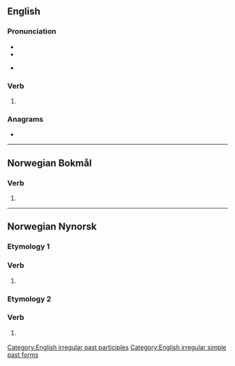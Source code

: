 {{also|slēpt}}
==English==

===Pronunciation===
* {{IPA|en|/slɛpt/}}
* {{audio|en|en-us-slept.ogg|Audio (US)}}

* {{rhymes|en|ɛpt|s=1}}

===Verb===
{{head|en|verb form}}

# {{en-past of|sleep}}

===Anagrams===
* {{anagrams|en|a=elpst|Pelts|pelts|spelt}}

[[Category:English irregular past participles]]
[[Category:English irregular simple past forms]]

----

==Norwegian Bokmål==

===Verb===
{{head|nb|verb form}}

# {{inflection of|nb|slepe||past|part}}

----

==Norwegian Nynorsk==

===Etymology 1===

===Verb===
{{head|nn|verb form}}

# {{inflection of|nn|slepa||past|part}}

===Etymology 2===

===Verb===
{{head|nn|verb form}}

# {{nn-former-context|1959}} {{past participle of|nn|sleppa}}